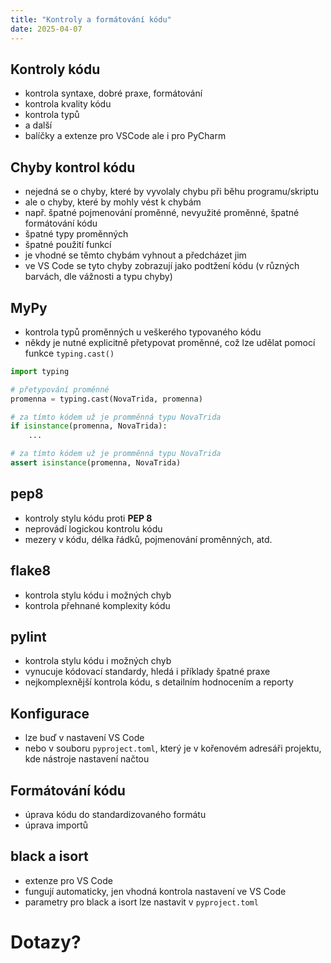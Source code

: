 ```yaml
---
title: "Kontroly a formátování kódu"
date: 2025-04-07 
---
```


## Kontroly kódu

- kontrola syntaxe, dobré praxe, formátování
- kontrola kvality kódu
- kontrola typů
- a další
- balíčky a extenze pro [VSCode]{.software} ale i pro [PyCharm]{.software}

## Chyby kontrol kódu

- nejedná se o chyby, které by vyvolaly chybu při běhu programu/skriptu
- ale o chyby, které by mohly vést k chybám
- např. špatné pojmenování proměnné, nevyužité proměnné, špatné formátování kódu
- špatné typy proměnných
- špatné použití funkcí
- je vhodné se těmto chybám vyhnout a předcházet jim 
- ve [VS Code]{.software} se tyto chyby zobrazují jako podtžení kódu (v různých barvách, dle vážnosti a typu chyby)

## MyPy

- kontrola typů proměnných u veškerého typovaného kódu 
- někdy je nutné explicitně přetypovat proměnné, což lze udělat pomocí funkce `typing.cast()`

```python
import typing

# přetypování proměnné
promenna = typing.cast(NovaTrida, promenna)

# za tímto kódem už je promměnná typu NovaTrida
if isinstance(promenna, NovaTrida):
    ...

# za tímto kódem už je promměnná typu NovaTrida
assert isinstance(promenna, NovaTrida)
```

## [pep8]{.software}

- kontroly stylu kódu proti **PEP 8**
- neprovádí logickou kontrolu kódu
- mezery v kódu, délka řádků, pojmenování proměnných, atd.

## [flake8]{.software}

- kontrola stylu kódu i možných chyb
- kontrola přehnané komplexity kódu

## [pylint]{.software}
- kontrola stylu kódu i možných chyb
- vynucuje kódovací standardy, hledá i příklady špatné praxe
- nejkomplexnější kontrola kódu, s detailním hodnocením a reporty

## Konfigurace 

- lze buď v nastavení [VS Code]{.software}
- nebo v souboru `pyproject.toml`, který je v kořenovém adresáři projektu, kde nástroje nastavení načtou

## Formátování kódu

- úprava kódu do standardizovaného formátu
- úprava importů

## [black]{.software} a [isort]{.software}

- extenze pro [VS Code]{.software}
- fungují automaticky, jen vhodná kontrola nastavení ve [VS Code]{.software}
- parametry pro [black]{.software} a [isort]{.software} lze nastavit v `pyproject.toml`

# Dotazy? {.center}